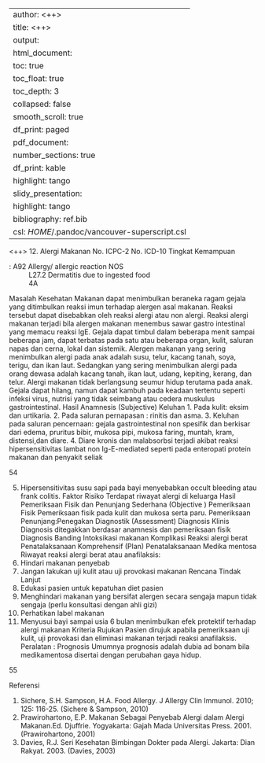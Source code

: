 
---
author: <++>
title: <++>
output:
  html_document:
    toc: true
    toc_float: true
    toc_depth: 3
    collapsed: false
    smooth_scroll: true
    df_print: paged
  pdf_document:
    number_sections: true
    df_print: kable
    highlight: tango
  slidy_presentation:
    highlight: tango
bibliography: ref.bib
csl: $HOME$/.pandoc/vancouver-superscript.csl
---

<++>
12. Alergi Makanan
No. ICPC-2
No. ICD-10
Tingkat Kemampuan

: A92 Allergy/ allergic reaction NOS
: L27.2 Dermatitis due to ingested food
: 4A

Masalah Kesehatan
Makanan dapat menimbulkan beraneka ragam gejala yang ditimbulkan reaksi
imun terhadap alergen asal makanan. Reaksi tersebut dapat disebabkan oleh
reaksi alergi atau non alergi. Reaksi alergi makanan terjadi bila alergen
makanan menembus sawar gastro intestinal yang memacu reaksi IgE. Gejala
dapat timbul dalam beberapa menit sampai beberapa jam, dapat terbatas pada
satu atau beberapa organ, kulit, saluran napas dan cerna, lokal dan sistemik.
Alergen makanan yang sering menimbulkan alergi pada anak adalah susu,
telur, kacang tanah, soya, terigu, dan ikan laut. Sedangkan yang sering
menimbulkan alergi pada orang dewasa adalah kacang tanah, ikan laut,
udang, kepiting, kerang, dan telur.
Alergi makanan tidak berlangsung seumur hidup terutama pada anak. Gejala
dapat hilang, namun dapat kambuh pada keadaan tertentu seperti infeksi virus,
nutrisi yang tidak seimbang atau cedera muskulus gastrointestinal.
Hasil Anamnesis (Subjective)
Keluhan
1. Pada kulit: eksim dan urtikaria.
2. Pada saluran pernapasan : rinitis dan asma.
3. Keluhan pada saluran pencernaan: gejala gastrointestinal non spesifik dan
berkisar dari edema, pruritus bibir, mukosa pipi, mukosa faring, muntah,
kram, distensi,dan diare.
4. Diare kronis dan malabsorbsi terjadi akibat reaksi hipersensitivitas lambat
non Ig-E-mediated seperti pada enteropati protein makanan dan penyakit
seliak

54

5. Hipersensitivitas susu sapi pada bayi menyebabkan occult bleeding atau
frank colitis.
Faktor Risiko
Terdapat riwayat alergi di keluarga
Hasil Pemeriksaan Fisik dan Penunjang Sederhana (Objective )
Pemeriksaan Fisik
Pemeriksaan fisik pada kulit dan mukosa serta paru.
Pemeriksaan Penunjang:Penegakan Diagnostik (Assessment)
Diagnosis Klinis
Diagnosis ditegakkan berdasar anamnesis dan pemeriksaan fisik
Diagnosis Banding
Intoksikasi makanan
Komplikasi
Reaksi alergi berat
Penatalaksanaan Komprehensif (Plan)
Penatalaksanaan
Medika mentosa
Riwayat reaksi alergi berat atau anafilaksis:
1. Hindari makanan penyebab
2. Jangan lakukan uji kulit atau uji provokasi makanan
Rencana Tindak Lanjut
1. Edukasi pasien untuk kepatuhan diet pasien
2. Menghindari makanan yang bersifat alergen secara sengaja mapun tidak
sengaja (perlu konsultasi dengan ahli gizi)
3. Perhatikan label makanan
4. Menyusui bayi sampai usia 6 bulan menimbulkan efek protektif terhadap
alergi makanan
Kriteria Rujukan
Pasien dirujuk apabila pemeriksaan uji kulit, uji provokasi dan eliminasi
makanan terjadi reaksi anafilaksis.
Peralatan : Prognosis
Umumnya prognosis adalah dubia ad bonam bila medikamentosa disertai
dengan perubahan gaya hidup.

55

Referensi

1. Sichere, S.H. Sampson, H.A. Food Allergy. J Allergy Clin Immunol. 2010;
125: 116-25. (Sichere & Sampson, 2010)
2. Prawirohartono, E.P. Makanan Sebagai Penyebab Alergi dalam Alergi
Makanan.Ed. Djuffrie. Yogyakarta: Gajah Mada Universitas Press. 2001.
(Prawirohartono, 2001)
3. Davies, R.J. Seri Kesehatan Bimbingan Dokter pada Alergi. Jakarta: Dian
Rakyat. 2003. (Davies, 2003)
